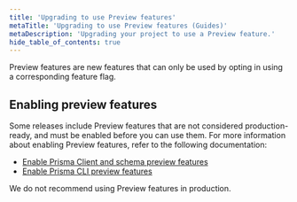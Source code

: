 ```yaml
---
title: 'Upgrading to use Preview features'
metaTitle: 'Upgrading to use Preview features (Guides)'
metaDescription: 'Upgrading your project to use a Preview feature.'
hide_table_of_contents: true
---
```


<TopBlock title={frontMatter.title}>

Preview features are new features that can only be used by opting in using a corresponding feature flag.

</TopBlock>

## Enabling preview features

Some releases include Preview features that are not considered production-ready, and must be enabled before you can use them. For more information about enabling Preview features, refer to the following documentation:

- [Enable Prisma Client and schema preview features](/orm/reference/preview-features/client-preview-features)
- [Enable Prisma CLI preview features](/orm/reference/preview-features/cli-preview-features)

<Admonition type="warning">

We do not recommend using Preview features in production.

</Admonition>

